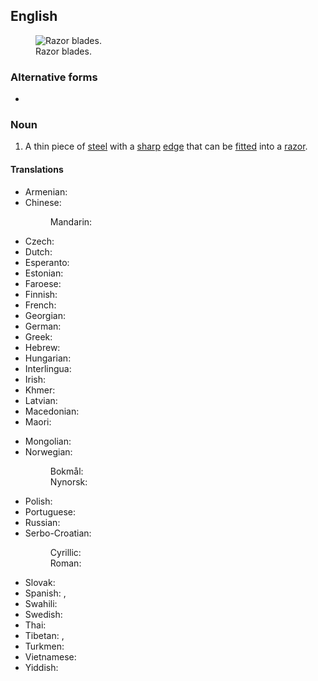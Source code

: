 {{also|razorblade|razor-blade}}
==English==
[[File:RazorBlades.jpg|thumb|Razor blades.]]

===Alternative forms===
* {{alter|en|razorblade}}

===Noun===
{{en-noun}}

# A thin piece of [[steel]] with a [[sharp]] [[edge]] that can be [[fitted]] into a [[razor]].

====Translations====
{{trans-top|razor blade}}
* Armenian: {{t-needed|hy}}
* Chinese:
*: Mandarin: {{t-needed|cmn}}
* Czech: {{t+|cs|žiletka|f}}
* Dutch: {{t+|nl|scheermesje|n}}
* Esperanto: {{t|eo|razoklingo}}
* Estonian: {{t|et|žilett}}
* Faroese: {{t|fo|rakiblað|n}}
* Finnish: {{t+|fi|partaterä}}
* French: {{t|fr|lame de rasoir|f}}
* Georgian: {{t-needed|ka}}
* German: {{t+|de|Rasierklinge|f}}
* Greek: {{t|el|ξυριστική λεπίδα|f}}
* Hebrew: {{t+|he|סכין גילוח|alt=סַכִּין גִּלּוּחַ|m|f|tr=sakín giluákh}}
* Hungarian: {{t+|hu|borotvapenge}}
* Interlingua: {{t|ia|lamina de rasorio}}
* Irish: {{t|ga|lann rásúir|f}}
* Khmer: {{t-needed|km}}
* Latvian: {{t+|lv|žilete}}
* Macedonian: {{t|mk|жиле́т|m}}
* Maori: {{t|mi|mataheu}}
{{trans-mid}}
* Mongolian: {{t-needed|mn}}
* Norwegian:
*: Bokmål: {{t|nb|barberblad|n}}
*: Nynorsk: {{t|nn|barberblad|n}}
* Polish: {{t+|pl|żyletka|f}}
* Portuguese: {{t|pt|lâmina de barbear|f}}
* Russian: {{t+|ru|ле́звие|n}}
* Serbo-Croatian:
*: Cyrillic: {{t|sh|жилет|m}}
*: Roman: {{t+|sh|žilet|m}}
* Slovak: {{t|sk|žiletka|f}}
* Spanish: {{t+|es|cuchilla|f}}, {{t|es|razuradora|f}}
* Swahili: {{t+|sw|wembe}}
* Swedish: {{t|sv|rakblad|n}}
* Thai: {{t|th|ใบมีดโกน}}
* Tibetan: {{t|bo|སྤུ་གྲིའི་ཁ}}, {{t|bo|སྐྲ་གྲིའི་ཁ}}
* Turkmen: {{t|tk|lezwiýa}}
* Vietnamese: {{t|vi|lươi lam}}
* Yiddish: {{t|yi|גאָלמעסערל|n}}
{{trans-bottom}}